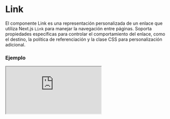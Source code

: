 
# Link

El componente Link es una representación personalizada de un enlace que utiliza Next.js `Link` para manejar la navegación entre páginas. Soporta propiedades específicas para controlar el comportamiento del enlace, como el destino, la política de referenciación y la clase CSS para personalización adicional.

### Ejemplo

<Iframe minHeightIframe="30dvh" src="https://fenextjs-component-storybook.vercel.app/iframe.html?args=&id=component-link--index&viewMode=story" />

### Importacion

Para importar el componente Link, se puede hacer desde fenextjs

```tsx copy
import { Link } from "fenextjs";
```

### Parametros

| Parametro | Tipo | Requerido | Default | Descripcion |
| --------- | ---- | --------- | ------- | ----------- |
| className | string | no | '' | Clase CSS para personalizar el estilo del enlace. |
| children | ReactNode | no | '' | Contenido o texto que se muestra dentro del enlace. |
| target | '_self' \| '_blank' \| '_parent' \| '_top' | no | '_self' | Define el destino donde se abrirá el enlace. |
| referrerPolicy | string | no | '' | Política de referencia que se debe usar al navegar a través del enlace. |
| rel | string | no | '' | Especifica la relación entre el documento actual y el enlace. |
| href | string | sí | '' | URL a la que se navega cuando se hace clic en el enlace. |

### Storybook

Para ver el storybook del componente lo puede hacer con este [link](https://fenextjs-component-storybook.vercel.app/?path=/story/component-link--index)

### Usos

- Enlace básico

```tsx copy
<Link href="/about">About Us</Link>
```

- Enlace con apertura en nueva pestaña

```tsx copy
<Link href="/contact" target="_blank">Contact Us</Link>
```

